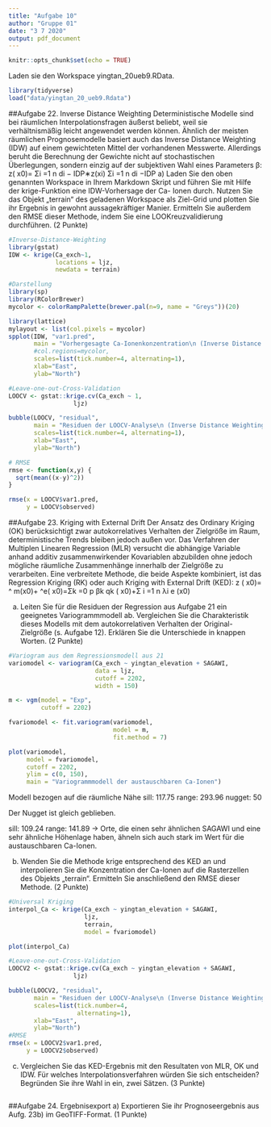 ---
title: "Aufgabe 10"
author: "Gruppe 01"
date: "3 7 2020"
output: pdf_document
---

```{r setup, include=FALSE}
knitr::opts_chunk$set(echo = TRUE)
```

Laden sie den Workspace yingtan_20ueb9.RData.
```{r}
library(tidyverse)
load("data/yingtan_20_ueb9.Rdata")
```

##Aufgabe 22. Inverse Distance Weighting
Deterministische Modelle sind bei räumlichen Interpolationsfragen äußerst beliebt, weil sie verhältnismäßig leicht angewendet werden können. Ähnlich der meisten räumlichen Prognosemodelle basiert auch das Inverse Distance Weighting (IDW) auf einem gewichteten Mittel der vorhandenen Messwerte.
Allerdings beruht die Berechnung der Gewichte nicht auf stochastischen Überlegungen, sondern einzig auf der subjektiven Wahl eines Parameters β:
z( x0)=
Σi
=1
n
di − IDP∗z(xi)
Σi
=1
n
di
−IDP
a) Laden Sie den oben genannten Workspace in Ihrem Markdown Skript und führen Sie mit Hilfe der krige-Funktion eine IDW-Vorhersage der Ca- Ionen durch. Nutzen Sie das Objekt „terrain“ des geladenen Workspace als Ziel-Grid und plotten Sie ihr Ergebnis in gewohnt aussagekräftiger Manier.
Ermitteln Sie außerdem den RMSE dieser Methode, indem Sie eine LOOKreuzvalidierung durchführen. (2 Punkte)
```{r}
#Inverse-Distance-Weighting
library(gstat)
IDW <- krige(Ca_exch~1, 
             locations = ljz,
             newdata = terrain) 

#Darstellung
library(sp)
library(RColorBrewer)
mycolor <- colorRampPalette(brewer.pal(n=9, name = "Greys"))(20)

library(lattice)
mylayout <- list(col.pixels = mycolor)
spplot(IDW, "var1.pred",
       main = "Vorhergesagte Ca-Ionenkonzentration\n (Inverse Distance Weighting",
       #col.regions=mycolor,
       scales=list(tick.number=4, alternating=1),
       xlab="East",
       ylab="North")

#Leave-one-out-Cross-Validation
LOOCV <- gstat::krige.cv(Ca_exch ~ 1,
                  ljz)

bubble(LOOCV, "residual",
       main = "Residuen der LOOCV-Analyse\n (Inverse Distance Weighting",
       scales=list(tick.number=4, alternating=1),
       xlab="East",
       ylab="North")

# RMSE
rmse <- function(x,y) {
  sqrt(mean((x-y)^2))
}

rmse(x = LOOCV$var1.pred,
     y = LOOCV$observed)                     
```


##Aufgabe 23. Kriging with External Drift
Der Ansatz des Ordinary Kriging (OK) berücksichtigt zwar autokorrelatives Verhalten der Zielgröße im Raum, deterministische Trends bleiben jedoch außen vor. Das Verfahren der Multiplen Linearen Regression (MLR) versucht
die abhängige Variable anhand additiv zusammenwirkender Kovariablen abzubilden ohne jedoch mögliche räumliche Zusammenhänge innerhalb der Zielgröße zu verarbeiten. Eine verbreitete Methode, die beide Aspekte kombiniert, ist das Regression Kriging (RK) oder auch Kriging with External Drift (KED):
z ( x0)= ^ m(x0)+ ^e( x0)=Σk
=0
p
βk qk ( x0)+Σ
i =1
n
λi e (x0)

a) Leiten Sie für die Residuen der Regression aus Aufgabe 21 ein geeignetes Variogrammmodell ab. Vergleichen Sie die Charakteristik dieses Modells mit dem autokorrelativen Verhalten der Original-Zielgröße (s. Aufgabe 12).
Erklären Sie die Unterschiede in knappen Worten. (2 Punkte)
```{r}
#Variogram aus dem Regressionsmodell aus 21
variomodel <- variogram(Ca_exch ~ yingtan_elevation + SAGAWI,
                        data = ljz,
                        cutoff = 2202,
                        width = 150)

m <- vgm(model = "Exp",
         cutoff = 2202)

fvariomodel <- fit.variogram(variomodel,
                             model = m,
                             fit.method = 7)

plot(variomodel,
     model = fvariomodel,
     cutoff = 2202,
     ylim = c(0, 150),
     main = "Variogrammmodell der austauschbaren Ca-Ionen")

```
Modell bezogen auf die räumliche Nähe
sill: 117.75 
range: 293.96
nugget: 50

Der Nugget ist gleich geblieben.

sill: 109.24
range: 141.89 -> Orte, die einen sehr ähnlichen SAGAWI und eine sehr ähnliche Höhenlage haben, ähneln sich auch stark im Wert für die austauschbaren Ca-Ionen.

b) Wenden Sie die Methode krige entsprechend des KED an und interpolieren Sie die Konzentration der Ca-Ionen auf die Rasterzellen des Objekts „terrain“. Ermitteln Sie anschließend den RMSE dieser Methode. (2 Punkte)
```{r}
#Universal Kriging
interpol_Ca <- krige(Ca_exch ~ yingtan_elevation + SAGAWI,
                     ljz, 
                     terrain,
                     model = fvariomodel)

plot(interpol_Ca)

#Leave-one-out-Cross-Validation
LOOCV2 <- gstat::krige.cv(Ca_exch ~ yingtan_elevation + SAGAWI,
                  ljz)

bubble(LOOCV2, "residual",
       main = "Residuen der LOOCV-Analyse\n (Inverse Distance Weighting",
       scales=list(tick.number=4, 
                   alternating=1),
       xlab="East",
       ylab="North")
#RMSE
rmse(x = LOOCV2$var1.pred,
     y = LOOCV2$observed) 
```

c) Vergleichen Sie das KED-Ergebnis mit den Resultaten von MLR, OK und IDW. Für welches Interpolationsverfahren würden Sie sich entscheiden? Begründen Sie ihre Wahl in ein, zwei Sätzen. (3 Punkte)
```{r}

```

##Aufgabe 24. Ergebnisexport
a) Exportieren Sie ihr Prognoseergebnis aus Aufg. 23b) im GeoTIFF-Format.
(1 Punkte)